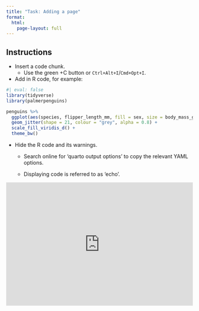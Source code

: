 ```yaml
---
title: "Task: Adding a page"
format: 
  html:
    page-layout: full
---
```


## Instructions

-   Insert a code chunk.
    -   Use the green +C button or `Ctrl+Alt+I`/`Cmd+Opt+I`.
-   Add in R code, for example:

```r
#| eval: false
library(tidyverse)
library(palmerpenguins)

penguins %>% 
  ggplot(aes(species, flipper_length_mm, fill = sex, size = body_mass_g)) +
  geom_jitter(shape = 21, colour = "grey", alpha = 0.8) +
  scale_fill_viridis_d() +
  theme_bw()
```

-   Hide the R code and its warnings.
    -   Search online for 'quarto output options' to copy the relevant YAML options.

    -   Displaying code is referred to as 'echo'.

::: {style="max-width:608px"}
::: {style="position:relative;padding-bottom:66.118421052632%"}
<iframe id="kaltura_player" src="https://cdnapisec.kaltura.com/p/2010292/sp/201029200/embedIframeJs/uiconf_id/32599141/partner_id/2010292?iframeembed=true&amp;playerId=kaltura_player&amp;entry_id=1_agn58jyw&amp;flashvars[streamerType]=auto&amp;flashvars[localizationCode]=en&amp;flashvars[leadWithHTML5]=true&amp;flashvars[sideBarContainer.plugin]=true&amp;flashvars[sideBarContainer.position]=left&amp;flashvars[sideBarContainer.clickToClose]=true&amp;flashvars[chapters.plugin]=true&amp;flashvars[chapters.layout]=vertical&amp;flashvars[chapters.thumbnailRotator]=false&amp;flashvars[streamSelector.plugin]=true&amp;flashvars[EmbedPlayer.SpinnerTarget]=videoHolder&amp;flashvars[dualScreen.plugin]=true&amp;flashvars[Kaltura.addCrossoriginToIframe]=true&amp;&amp;wid=1_wl3zmwum" width="608" height="402" allowfullscreen webkitallowfullscreen mozAllowFullScreen allow="autoplay *; fullscreen *; encrypted-media *" sandbox="allow-downloads allow-forms allow-same-origin allow-scripts allow-top-navigation allow-pointer-lock allow-popups allow-modals allow-orientation-lock allow-popups-to-escape-sandbox allow-presentation allow-top-navigation-by-user-activation" frameborder="0" title="R code and chunk options in Quarto" style="position:absolute;top:0;left:0;width:100%;height:100%">

</iframe>
:::
:::
